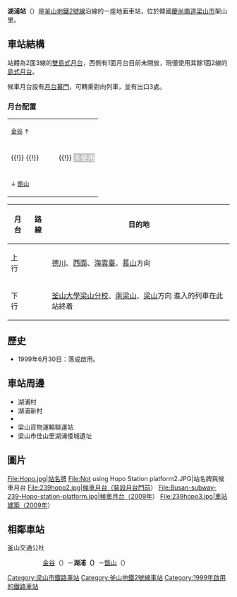 {{NoteTA |G1=Transport |G2=Railway}}
{{unreferenced|time=2014-12-29T12:20:54+00:00}}
{{Infobox station
|livery     = {{韓國鐵道路線色|BT|2}}
|name       = 湖浦站
|eng_name   = Hopo
|other_name = 
|image      = 239hopo.jpg
|caption    = 未安裝月台門時的候車月台
|hangul     = 호포역
|hanja      = 湖浦驛
|rr         = Hopo-yeok
|mr         = Hop'o-yŏk
|code       = {{車站編號|#81BF48|white|239}}
|operator   = [[釜山交通公社|釜山交通公社]]
|lines      = {{韓國都市鐵道|BS2}}
|address    = {{KOR}}[[慶尚南道|慶尚南道]][[梁山市|梁山市]]{{link-ko|東面 (梁山市)|동면 (양산시)|東面}}{{link-ko|梁山大路|양산대로}}62
|structure  = 地面車站
|platform   = [[混合式月台|混合式月台]]
|opened     = 1999年6月30日
|closed     = 
|passengers = 平均每日2,497人次
|pass_year  = 2021年
|adjacent   = {{Adjacent stations|system1=釜山都市鐵道
|line1=2|left1=金谷|right1=甑山|note-left1={{車站編號|#81BF48|white|238}} 1.5km|note-mid1={{車站編號|#81BF48|white|239}}|note-right1=3.5km {{車站編號|#81BF48|white|240}}
}}
}}

'''湖浦站'''（{{kor|諺=호포역|漢=湖浦驛|羅=Hopo yeok|f=y}}）是[[釜山地鐵2號線|釜山地鐵2號線]]沿線的一座地面車站，位於韓國[[慶尚南道|慶尚南道]][[梁山市|梁山市]]{{link-ko|東面 (梁山市)|동면 (양산시)|東面}}架山里。

== 車站結構 ==
站體為2面3線的[[雙島式月台|雙島式月台]]，西側有1面月台目前未開放，現僅使用其餘1面2線的[[島式月台|島式月台]]。

候車月台設有[[月台幕門|月台幕門]]，可轉乘對向列車，並有出口3處。

=== 月台配置 ===
{| style="text-align: center;"
|-
| <small>[[金谷站_(釜山)|金谷]] ↑</small>
|-
|{{!}} {{!}} <span style="color: #ffffff; background-color: {{韓國鐵道路線色|BT|2}};">下 上</span> {{!}} <span style="color: #ffffff; background:silver;">未使用</span>
|-
| <small>↓ [[甑山站_(慶尚南道)|甑山]]</small>
|}
{| class=wikitable
|-
!月台!!路線!!目的地
|-
!上行
|rowspan="2"|{{韓國都市鐵道|BS2}}  
|[[德川站_(釜山)|德川]]、[[西面站|西面]]、[[海雲臺站|海雲臺]]、[[萇山站|萇山]]方向
|-
!下行
|[[釜山大學梁山分校站|釜山大學梁山分校]]、[[南梁山站|南梁山]]、[[梁山站_(慶尚南道)|梁山]]方向
進入{{link-ko|湖浦車輛基地|호포차량사업소}}的列車在此站終着
|}

== 歷史 ==
*1999年6月30日：落成啟用。

== 車站周邊 ==
*湖浦村
*湖浦新村
*{{link-ko|湖浦車輛基地|호포차량사업소}}
*梁山貨物運輸聯運站
*梁山市佳山里湖浦倭城遺址

== 圖片 ==
<gallery>
File:Hopo.jpg|站名牌
File:Not using Hopo Station platform2.JPG|站名牌與候車月台
File:239hopo2.jpg|候車月台（裝設月台門前）
File:Busan-subway-239-Hopo-station-platform.jpg|候車月台（2009年）
File:239hopo3.jpg|車站建築（2009年）
</gallery>

== 相鄰車站 ==
;釜山交通公社
:{{韓國都市鐵道|BS2}}
::[[金谷站_(釜山)|金谷]]（{{車站編號|#81BF48|white|238}}）－'''湖浦（{{車站編號|#81BF48|white|239}}）'''－[[甑山站_(慶尚南道)|甑山]]（{{車站編號|#81BF48|white|240}}）

{{釜山都市铁道2号线}}
{{DEFAULTSORT:Hopo}}
[[Category:梁山市鐵路車站|Category:梁山市鐵路車站]]
[[Category:釜山地鐵2號線車站|Category:釜山地鐵2號線車站]]
[[Category:1999年啟用的鐵路車站|Category:1999年啟用的鐵路車站]]